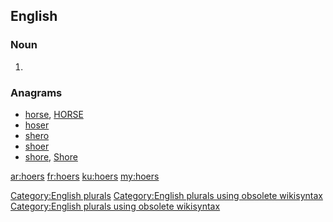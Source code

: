 ==English==

===Noun===
{{head|en}}

# {{plural of|hoer}}

===Anagrams===
* [[horse#English|horse]], [[HORSE#English|HORSE]]
* [[hoser#English|hoser]]
* [[shero#English|shero]]
* [[shoer#English|shoer]]
* [[shore#English|shore]], [[Shore#English|Shore]]

[[Category:English plurals]][[Category:English plurals using obsolete wikisyntax]][[Category:English plurals using obsolete wikisyntax]]

[[ar:hoers]]
[[fr:hoers]]
[[ku:hoers]]
[[my:hoers]]